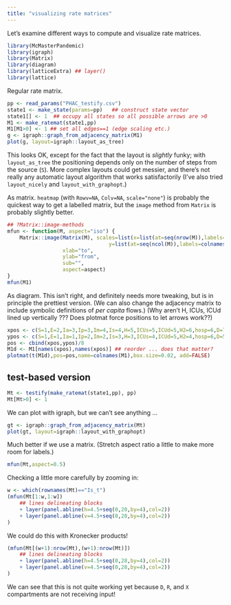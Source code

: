 ```yaml
---
title: "visualizing rate matrices"
---
```


Let's examine different ways to compute and visualize rate matrices.

```r
library(McMasterPandemic)
library(igraph)
library(Matrix)
library(diagram)
library(latticeExtra) ## layer()
library(lattice)
```

Regular rate matrix.

```r
pp <- read_params("PHAC_testify.csv")
state1 <- make_state(params=pp)   ## construct state vector
state1[] <- 1  ## occupy all states so all possible arrows are >0
M1 <- make_ratemat(state1,pp)
M1[M1>0] <- 1 ## set all edges==1 (edge scaling etc.)
g <- igraph::graph_from_adjacency_matrix(M1)
plot(g, layout=igraph::layout_as_tree)
```

This looks OK, except for the fact that the layout is *slightly* funky; with `layout_as_tree` the positioning depends only on the number of steps from the source (`S`). More complex layouts could get messier, and there's not really any automatic layout algorithm that works satisfactorily (I've also tried `layout_nicely` and `layout_with_graphopt`.)

As matrix.  `heatmap` (with `Rowv=NA`, `Colv=NA`, `scale="none"`) is probably the quickest way to get a labelled matrix, but the `image` method from `Matrix` is probably slightly better.

```r
## ?Matrix::image-methods
mfun <- function(M, aspect="iso") {
    Matrix::image(Matrix(M), scales=list(x=list(at=seq(nrow(M)),labels=rownames(M)),
                                 y=list(at=seq(ncol(M)),labels=colnames(M))),
                  xlab="to",
                  ylab="from",
                  sub="",
                  aspect=aspect)
}
mfun(M1)
```

As diagram. This isn't right, and definitely needs more tweaking, but is in principle the prettiest version.  (We can also change the adjacency matrix to include symbolic definitions of *per capita* flows.)
(Why aren't H, ICUs, ICUd lined up vertically ??? Does plotmat force positions to let arrows work??)

```r
xpos <- c(S=1,E=2,Ia=3,Ip=3,Im=4,Is=4,H=5,ICUs=5,ICUd=5,H2=6,hosp=6,D=7,R=7,X=7)
ypos <- c(S=1,E=1,Ia=1,Ip=2,Im=2,Is=3,H=3,ICUs=4,ICUd=5,H2=4,hosp=6,D=5,R=1,X=4)
pos <- cbind(xpos,ypos)/8
M1d <- M1[names(xpos),names(xpos)] ## reorder ... does that matter?
plotmat(t(M1d),pos=pos,name=colnames(M1),box.size=0.02, add=FALSE)
```

## test-based version

```r
Mt <- testify(make_ratemat(state1,pp), pp)
Mt[Mt>0] <- 1
```

We can plot with igraph, but we can't see anything ...

```r
gt <- igraph::graph_from_adjacency_matrix(Mt)
plot(gt, layout=igraph::layout_with_graphopt)
```

Much better if we use a matrix. (Stretch aspect ratio a little to make more room for labels.)

```r
mfun(Mt,aspect=0.5)
```

Checking a little more carefully by zooming in:

```r
w <- which(rownames(Mt)=="Is_t")
(mfun(Mt[1:w,1:w])
    ## lines delineating blocks
    + layer(panel.abline(h=4.5+seq(0,20,by=4),col=2))
    + layer(panel.abline(v=4.5+seq(0,20,by=4),col=2))
)
```

We could do this with Kronecker products!

```r
(mfun(Mt[(w+1):nrow(Mt),(w+1):nrow(Mt)])
    ## lines delineating blocks
    + layer(panel.abline(h=4.5+seq(0,28,by=4),col=2))
    + layer(panel.abline(v=4.5+seq(0,28,by=4),col=2))
)
```

We can see that this is not quite working yet because `D`, `R`, and `X` compartments are not receiving input!


